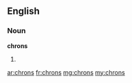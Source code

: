 ==English==

===Noun===
'''chrons'''

# {{plural of|chron}}

[[ar:chrons]]
[[fr:chrons]]
[[mg:chrons]]
[[my:chrons]]